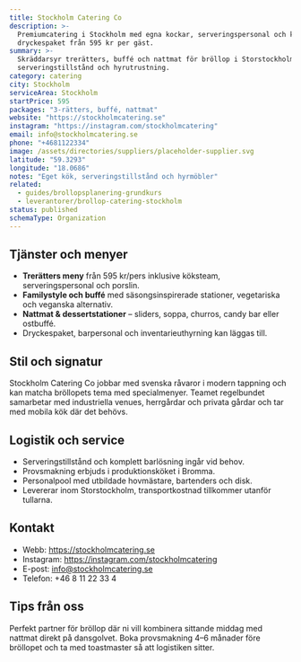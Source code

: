 ```yaml
---
title: Stockholm Catering Co
description: >-
  Premiumcatering i Stockholm med egna kockar, serveringspersonal och kompletta
  dryckespaket från 595 kr per gäst.
summary: >-
  Skräddarsyr trerätters, buffé och nattmat för bröllop i Storstockholm med
  serveringstillstånd och hyrutrustning.
category: catering
city: Stockholm
serviceArea: Stockholm
startPrice: 595
packages: "3-rätters, buffé, nattmat"
website: "https://stockholmcatering.se"
instagram: "https://instagram.com/stockholmcatering"
email: info@stockholmcatering.se
phone: "+4681122334"
image: /assets/directories/suppliers/placeholder-supplier.svg
latitude: "59.3293"
longitude: "18.0686"
notes: "Eget kök, serveringstillstånd och hyrmöbler"
related:
  - guides/brollopsplanering-grundkurs
  - leverantorer/brollop-catering-stockholm
status: published
schemaType: Organization
---
```


## Tjänster och menyer

- **Trerätters meny** från 595 kr/pers inklusive köksteam, serveringspersonal och porslin.
- **Familystyle och buffé** med säsongsinspirerade stationer, vegetariska och veganska alternativ.
- **Nattmat & dessertstationer** – sliders, soppa, churros, candy bar eller ostbuffé.
- Dryckespaket, barpersonal och inventarieuthyrning kan läggas till.

## Stil och signatur

Stockholm Catering Co jobbar med svenska råvaror i modern tappning och kan matcha bröllopets tema med specialmenyer. Teamet regelbundet samarbetar med industriella venues, herrgårdar och privata gårdar och tar med mobila kök där det behövs.

## Logistik och service

- Serveringstillstånd och komplett barlösning ingår vid behov.
- Provsmakning erbjuds i produktionsköket i Bromma.
- Personalpool med utbildade hovmästare, bartenders och disk.
- Levererar inom Storstockholm, transportkostnad tillkommer utanför tullarna.

## Kontakt

- Webb: https://stockholmcatering.se
- Instagram: https://instagram.com/stockholmcatering
- E-post: info@stockholmcatering.se
- Telefon: +46 8 11 22 33 4

## Tips från oss

Perfekt partner för bröllop där ni vill kombinera sittande middag med nattmat direkt på dansgolvet. Boka provsmakning 4–6 månader före bröllopet och ta med toastmaster så att logistiken sitter.
